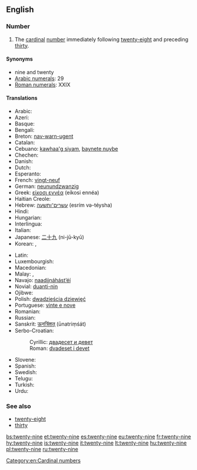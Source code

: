 ==English==

===Number===
{{head|en|numeral}}

# The [[cardinal]] [[number]] immediately following [[twenty-eight]] and preceding [[thirty]].

====Synonyms====
* nine and twenty
* [[w:Arabic numerals|Arabic numerals]]: 29
* [[w:Roman numerals|Roman numerals]]: XXIX

====Translations====
{{trans-top|cardinal number}}
* Arabic: {{t-|ar|تسعة وعشرين|tr=tísʕa w-ʕišrīn}}
* Azeri: {{t+|az|iyirmi doqquz}}
* Basque: {{t+|eu|hogeita bederatzi}}
* Bengali: {{t-|bn|উনতিরিশ|tr=unôtirish|sc=Beng}}
* Breton: [[nav-warn-ugent]]
* Catalan: {{t+|ca|vint-i-nou}}
* Cebuano: [[kawhaa'g siyam]], [[baynete nuybe]]
* Chechen: {{tø|ce|ткъе исс|tr=tqe iss}}
* Danish: {{t-|da|niogtyve}}
* Dutch: {{t+|nl|negenentwintig|f}}
* Esperanto: {{t-|eo|dudek naŭ}}
* French: [[vingt-neuf]] {{m}}
* German: [[neunundzwanzig]] {{f}}
* Greek: [[είκοσι εννέα]] (eíkosi ennéa)
* Haitian Creole: {{tø|ht|ventnèf}}
* Hebrew: [[עשרים־ותשעה]] (esrím və-téysha)
* Hindi: {{t+|hi|उनतीस|tr=untīs}}
* Hungarian: {{t+|hu|huszonkilenc}}
* Interlingua: {{t-|ia|vinti-nove}}
* Italian: {{t+|it|ventinove}}
* Japanese: [[二十九]] (ni-jū-kyū)
* Korean: {{t-|ko|스물아홉|tr=seumul ahob|sc=Kore}}, {{t-|ko|이십구|tr=isibgu|sc=Kore}}
{{trans-mid}}
* Latin: {{t-|la|undetriginta}}
* Luxembourgish: {{t-|lb|nénganzwanzeg}}
* Macedonian: {{t-|mk|дваесет и девет|tr=dváeset i dévet}}
* Malay: {{t-|ms|dua puluh sembilan}}, {{t-|ms|sembilan likur}}
* Navajo: [[naadįįnáhástʼéí]]
* Novial: [[duanti-nin]]
* Ojibwe: {{tø|oj|niishtana-ashi-zhaangaswi}}
* Polish: [[dwadzieścia dziewięć]]
* Portuguese: [[vinte e nove]] {{m}}
* Romanian: {{t-|ro|douăzeci și nouă}}
* Russian: {{t+|ru|двадцать девять|tr=dvádtsat’ dévjat’}}
* Sanskrit: [[ऊनत्रिंशत्]] (ūnatriṃśát)
* Serbo-Croatian:
*: Cyrillic: [[двадесет и девет]]
*: Roman: [[dvadeset i devet]]
* Slovene: {{t-|sl|devetindvajset}}
* Spanish: {{t+|es|veintinueve}}
* Swedish: {{t+|sv|tjugonio}}
* Telugu: {{t-|te|ఇరవై తొమ్మిది|tr=iravai tommidi}}
* Turkish: {{t+|tr|yirmi dokuz}}
* Urdu: {{t-|ur|انتیس|tr=untīs}}
{{trans-bottom}}

===See also===
* [[twenty-eight]]
* [[thirty]]

[[Category:en:Cardinal numbers]]

[[bs:twenty-nine]]
[[et:twenty-nine]]
[[es:twenty-nine]]
[[eu:twenty-nine]]
[[fr:twenty-nine]]
[[hy:twenty-nine]]
[[is:twenty-nine]]
[[it:twenty-nine]]
[[lt:twenty-nine]]
[[hu:twenty-nine]]
[[pl:twenty-nine]]
[[ru:twenty-nine]]